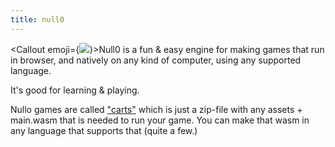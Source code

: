 ```yaml
---
title: null0
---
```



<Callout emoji={<img src='/logo.svg' className='h-10 w-10 !m-0' />}>Null0 is a fun & easy engine for making games that run in browser, and natively on any kind of computer, using any supported language.</Callout>

It's good for learning & playing.

Nullo games are called ["carts"](/null0/cart) which is just a zip-file with any assets + main.wasm that is needed to run your game. You can make that wasm in any language that supports that (quite a few.)
